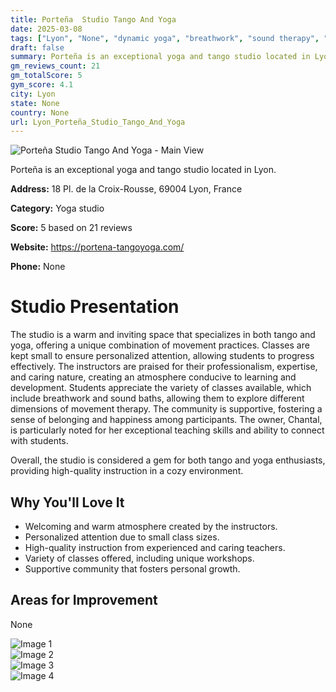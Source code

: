 ```yaml
---
title: Porteña  Studio Tango And Yoga
date: 2025-03-08
tags: ["Lyon", "None", "dynamic yoga", "breathwork", "sound therapy", "cozy", "intimate", "Lyon"]  
draft: false
summary: Porteña is an exceptional yoga and tango studio located in Lyon.
gm_reviews_count: 21
gm_totalScore: 5
gym_score: 4.1
city: Lyon
state: None
country: None
url: Lyon_Porteña_Studio_Tango_And_Yoga
---
```


<div className="aspect-[16/9] relative my-8">
  <img 
    src="https://lh5.googleusercontent.com/p/AF1QipO7gj7MsDZnNeMKWJEVG3RIIJEY-xk2AgydJc3C=w1920-h1080-k-no"
    alt="Porteña  Studio Tango And Yoga - Main View"
    className="object-cover absolute inset-0 w-full h-full rounded-lg"
  />
</div>

Porteña is an exceptional yoga and tango studio located in Lyon.

**Address:** 18 Pl. de la Croix-Rousse, 69004 Lyon, France

**Category:** Yoga studio

**Score:** 5 based on 21 reviews

**Website:** https://portena-tangoyoga.com/

**Phone:** None

# Studio Presentation

The studio is a warm and inviting space that specializes in both tango and yoga, offering a unique combination of movement practices. Classes are kept small to ensure personalized attention, allowing students to progress effectively. The instructors are praised for their professionalism, expertise, and caring nature, creating an atmosphere conducive to learning and development. Students appreciate the variety of classes available, which include breathwork and sound baths, allowing them to explore different dimensions of movement therapy. The community is supportive, fostering a sense of belonging and happiness among participants. The owner, Chantal, is particularly noted for her exceptional teaching skills and ability to connect with students.

Overall, the studio is considered a gem for both tango and yoga enthusiasts, providing high-quality instruction in a cozy environment.

## Why You'll Love It

- Welcoming and warm atmosphere created by the instructors.
- Personalized attention due to small class sizes.
- High-quality instruction from experienced and caring teachers.
- Variety of classes offered, including unique workshops.
- Supportive community that fosters personal growth.

## Areas for Improvement

None

<div className="grid grid-cols-1 xl:grid-cols-2 gap-4 my-8">
<div className="aspect-[4/3] relative"><img src="https://lh3.googleusercontent.com/p/AF1QipOkzXgiyvVSj_v8Y6ilRXwJp17vjQaAVR2956Uq=w1920-h1080-k-no" alt="Image 1" className="object-cover absolute inset-0 w-full h-full rounded-lg" /></div>
<div className="aspect-[4/3] relative"><img src="https://lh5.googleusercontent.com/p/AF1QipNzMVtoR2RFuYqTnxpkzvjtj-GhGKS--i6BAvBj=w1920-h1080-k-no" alt="Image 2" className="object-cover absolute inset-0 w-full h-full rounded-lg" /></div>
<div className="aspect-[4/3] relative"><img src="https://lh5.googleusercontent.com/p/AF1QipMXGv4mMcYik9XZS4e8n1l3B6PDoGQzrJbdnMbT=w1920-h1080-k-no" alt="Image 3" className="object-cover absolute inset-0 w-full h-full rounded-lg" /></div>
<div className="aspect-[4/3] relative"><img src="https://streetviewpixels-pa.googleapis.com/v1/thumbnail?panoid=C_FN1oZlNxZzSNTJzPRETQ&cb_client=maps_sv.tactile.gps&w=203&h=100&yaw=82.39278&pitch=0&thumbfov=100" alt="Image 4" className="object-cover absolute inset-0 w-full h-full rounded-lg" /></div>
</div>